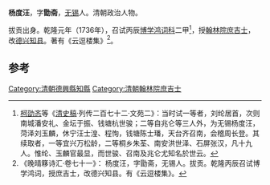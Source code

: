 '''杨度汪'''，字'''勖斋'''，[[无锡|无锡]]人。清朝政治人物。

拔贡出身。乾隆元年（1736年），召试丙辰[[博学鸿词科|博学鸿词科]]二甲<ref>[[柯劭忞|柯劭忞]]等《[[清史稿|清史稿]]·列传二百七十二·文苑二》：当时试一等者，刘纶居首，次则南城潘安礼、金坛于振、钱塘杭世骏；二等自兆仑等三人外，为无锡杨度汪，菏泽刘玉麟，休宁汪士湟、程恂，钱塘陈士璠，天台齐召南，会稽周长登。其续取者，一等宜兴万松龄，二等桐乡朱荃、南安洪世泽、石屏张汉，凡十九人。惟纶、玉麟官最显，而世骏、召南及兆仑尤知名於世云。</ref>，授[[翰林院|翰林院]][[庶吉士|庶吉士]]，改[[德兴|德兴]][[知县|知县]]。著有《云逗楼集》<ref>《晚晴簃诗汇·卷七十一》：  杨度汪，字勖斋，无锡人。拔贡。乾隆丙辰召试博学鸿词，授庶吉士，改德兴知县。有《云逗楼集》。</ref>。

==参考==
{{reflist}}
{{清朝人物小作品}}
{{乾隆元年丙辰科博學宏詞}}
[[Category:清朝德興縣知縣|Category:清朝德興縣知縣]]
[[Category:清朝翰林院庶吉士|Category:清朝翰林院庶吉士]]